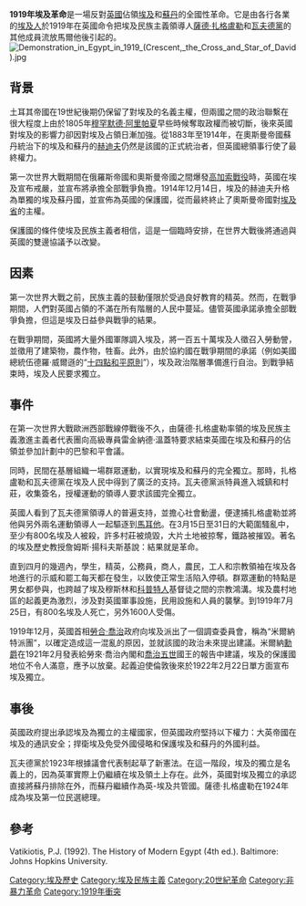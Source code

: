 '''1919年埃及革命'''是一場反對[[英國|英國]]佔領[[埃及|埃及]]和[[蘇丹|蘇丹]]的全國性革命。它是由各行各業的[[埃及人|埃及人]]於1919年在英國命令把埃及民族主義領導人[[薩德·扎格盧勒|薩德·扎格盧勒]]和[[瓦夫德黨|瓦夫德黨]]的其他成員流放馬爾他後引起的。
[[File:Demonstration_in_Egypt_in_1919_(Crescent,_the_Cross_and_Star_of_David).jpg|thumb]]
==背景==
土耳其帝國在19世紀後期仍保留了對埃及的名義主權，但兩國之間的政治聯繫在很大程度上由於1805年[[穆罕默德·阿里帕夏|穆罕默德·阿里帕夏]]早些時候奪取政權而被切斷，後來英國對埃及的影響力卻因對埃及占領日漸加強。從1883年至1914年，在奧斯曼帝國蘇丹統治下的埃及和蘇丹的[[赫迪夫|赫迪夫]]仍然是該國的正式統治者，但英國總領事行使了最終權力。

第一次世界大戰期間在俄羅斯帝國和奧斯曼帝國之間爆發[[高加索戰役|高加索戰役]]時，英國在埃及宣布戒嚴，並宣布將承擔全部戰爭負擔。1914年12月14日，埃及的赫迪夫升格為單獨的埃及蘇丹國，並宣佈為英國的保護國，從而最終終止了奧斯曼帝國對[[埃及省|埃及省]]的主權。

保護國的條件使埃及民族主義者相信，這是一個臨時安排，在世界大戰後將通過與英國的雙邊協議予以改變。

==因素==
第一次世界大戰之前，民族主義的鼓動僅限於受過良好教育的精英。然而，在戰爭期間，人們對英國占領的不滿在所有階層的人民中蔓延。儘管英國承諾承擔全部戰爭負擔，但這是埃及日益參與戰爭的結果。

在戰爭期間，英國將大量外國軍隊調入埃及，將一百五十萬埃及人徵召入勞動謍，並徵用了建築物，農作物，牲畜。此外，由於協約國在戰爭期間的承諾（例如美國總統伍德羅·威爾遜的“[[十四點和平原則|十四點和平原則]]”），埃及政治階層準備進行自治。到戰爭結束時，埃及人民要求獨立。

==事件==
在第一次世界大戰歐洲西部戰線停戰後不久，由薩德·扎格盧勒率領的埃及民族主義激進主義者代表團向高級專員雷金納德·溫蓋特要求結束英國在埃及和蘇丹的佔領並參加計劃中的巴黎和平會議。 

同時，民間在基層組織一場群眾運動，以實現埃及和蘇丹的完全獨立。那時，扎格盧勒和瓦夫德黨在埃及人民中得到了廣泛的支持。瓦夫德黨派特員進入城鎮和村莊，收集簽名，授權運動的領導人要求該國完全獨立。

英國人看到了瓦夫德黨領導人的普遍支持，並擔心社會動盪，便逮捕扎格盧勒並將他與另外兩名運動領導人一起驅逐到[[馬耳他|馬耳他]]。在3月15日至31日的大範圍騷亂中，至少有800名埃及人被殺，許多村莊被燒毀，大片土地被掠奪，鐵路被摧毀。著名的埃及歷史教授詹姆斯·揚科夫斯基說：結果就是革命。

直到四月的幾週內，學生，精英，公務員，商人，農民，工人和宗教領袖在埃及各地進行的示威和罷工每天都在發生，以致使正常生活陷入停頓。群眾運動的特點是男女都參與，也跨越了埃及穆斯林和[[科普特人|科普特人]]基督徒之間的宗教鴻溝。埃及農村地區的起義更為激烈，涉及對英國軍事設施，民用設施和人員的襲擊。到1919年7月25日，有800名埃及人死亡，另外1600人受傷。

1919年12月，英國首相[[勞合·喬治|勞合·喬治]]政府向埃及派出了一個調查委員會，稱為“米爾納特派團”，以確定造成這一混亂的原因，並就該國的政治未來提出建議。米爾納[[勳爵|勳爵]]在1921年2月發表給勞來·喬治內閣和[[喬治五世|喬治五世]]國王的報告中建議，埃及的保護國地位不令人滿意，應予以放棄。起義迫使倫敦後來於1922年2月22日單方面宣布埃及獨立。

==事後==
英國政府提出承認埃及為獨立的主權國家，但英國政府堅持以下權力：大英帝國在埃及的通訊安全；捍衛埃及免受外國侵略和保護埃及和蘇丹的外國利益。

瓦夫德黨於1923年根據議會代表制起草了新憲法。在這一階段，埃及的獨立是名義上的，因為英軍實際上仍繼續在埃及領土上存在。此外，英國對埃及獨立的承認直接將蘇丹排除在外，而蘇丹繼續作為英-埃及共管國。薩德·扎格盧勒在1924年成為埃及第一位民選總理。

==參考==
Vatikiotis, P.J. (1992). The History of Modern Egypt (4th ed.). Baltimore: Johns Hopkins University.

{{1917年－1923年革命}}
[[Category:埃及歷史|Category:埃及歷史]]
[[Category:埃及民族主義|Category:埃及民族主義]]
[[Category:20世紀革命|Category:20世紀革命]]
[[Category:非暴力革命|Category:非暴力革命]]
[[Category:1919年衝突|Category:1919年衝突]]